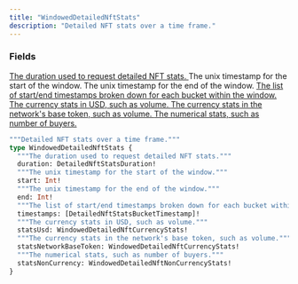 ```yaml
---
title: "WindowedDetailedNftStats"
description: "Detailed NFT stats over a time frame."
---
```


### Fields

<a href="/api-reference/types/detailednftstatsduration">
  <ResponseField name="duration" type="DetailedNftStatsDuration!" required>
    The duration used to request detailed NFT stats.
  </ResponseField>
</a>

<ResponseField name="start" type="Int!" required>
  The unix timestamp for the start of the window.
</ResponseField>

<ResponseField name="end" type="Int!" required>
  The unix timestamp for the end of the window.
</ResponseField>

<a href="/api-reference/types/detailednftstatsbuckettimestamp">
  <ResponseField name="timestamps" type="[DetailedNftStatsBucketTimestamp]!" required>
    The list of start/end timestamps broken down for each bucket within the window.
  </ResponseField>
</a>

<a href="/api-reference/types/windoweddetailednftcurrencystats">
  <ResponseField name="statsUsd" type="WindowedDetailedNftCurrencyStats!" required>
    The currency stats in USD, such as volume.
  </ResponseField>
</a>

<a href="/api-reference/types/windoweddetailednftcurrencystats">
  <ResponseField name="statsNetworkBaseToken" type="WindowedDetailedNftCurrencyStats!" required>
    The currency stats in the network's base token, such as volume.
  </ResponseField>
</a>

<a href="/api-reference/types/windoweddetailednftnoncurrencystats">
  <ResponseField name="statsNonCurrency" type="WindowedDetailedNftNonCurrencyStats!" required>
    The numerical stats, such as number of buyers.
  </ResponseField>
</a>


```graphql WindowedDetailedNftStats
"""Detailed NFT stats over a time frame."""
type WindowedDetailedNftStats {
  """The duration used to request detailed NFT stats."""
  duration: DetailedNftStatsDuration!
  """The unix timestamp for the start of the window."""
  start: Int!
  """The unix timestamp for the end of the window."""
  end: Int!
  """The list of start/end timestamps broken down for each bucket within the window."""
  timestamps: [DetailedNftStatsBucketTimestamp]!
  """The currency stats in USD, such as volume."""
  statsUsd: WindowedDetailedNftCurrencyStats!
  """The currency stats in the network's base token, such as volume."""
  statsNetworkBaseToken: WindowedDetailedNftCurrencyStats!
  """The numerical stats, such as number of buyers."""
  statsNonCurrency: WindowedDetailedNftNonCurrencyStats!
}
```
